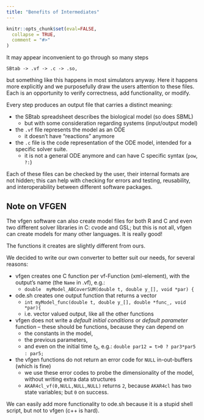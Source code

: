 ```yaml
---
title: "Benefits of Intermediates"
---
```


```r
knitr::opts_chunk$set(eval=FALSE,
  collapse = TRUE,
  comment = "#>"
)
```

It may appear inconvenient to go through so many steps 

	SBtab -> .vf -> .c -> .so,

but something like this happens in most simulators
anyway. Here it happens more explicitly and we purposefully draw the
users attention to these files. Each is an opportunity to verify
correctness, add functionality, or modify.

Every step produces an output file that carries a distinct meaning:

- the SBtab spreadsheet describes the biological model (so does SBML)
    + but with some consideration regarding systems (input/output model)
- the `.vf` file represents the model as an ODE
    + it doesn't have "reactions" anymore
- the `.c` file is the code representation of the ODE model, intended
  for a specific solver suite.
    + it is not a general ODE anymore and can have C specific syntax (`pow`, `?:`)

Each of these files can be checked by the user, their internal formats
are not hidden; this can help with checking for errors and testing,
reusability, and interoperability between different software packages.

## Note on VFGEN

The vfgen software can also create model files for both R and C and
even two different solver libraries in C: cvode and GSL; but this is
not all, vfgen can create models for many other languages. It is really good!

The functions it creates are slightly different from ours. 

We decided to write our own converter to better suit our needs, for several reasons:

- vfgen creates one C function per vf-Function (xml-element), with the
  output's name (the `Name` in .vf), e.g.: 
    + `double  myModel_ABCoverSUM(double t, double y_[], void *par) {` 
- ode.sh creates one output function that returns a vector
    + `int myModel_func(double t, double y_[], double *func_, void *par){`
    + i.e. vector valued output, like all the other functions
- vfgen does not write a *default initial conditions* or *default
  parameter* function -- these should be functions, because they can depend on 
	+ the constants in the model, 
	+ the previous parameters, 
	+ and even on the initial time $t_0$, e.g.: 
	  `double par12 = t>0 ? par3*par5 : par5;`
- the vfgen functions do not return an error code for `NULL`
  in-out-buffers (which is fine)
    + we use these error codes to probe the dimensionality of the
      model, without writing extra data structures
	+ `AKAR4cl_vf(0,NULL,NULL,NULL)` returns `2`, because `AKAR4cl`
      has two state variables; but `0` on success.
     
We can easily add more functionality to ode.sh because it is a stupid
shell script, but not to vfgen (c++ is hard).
